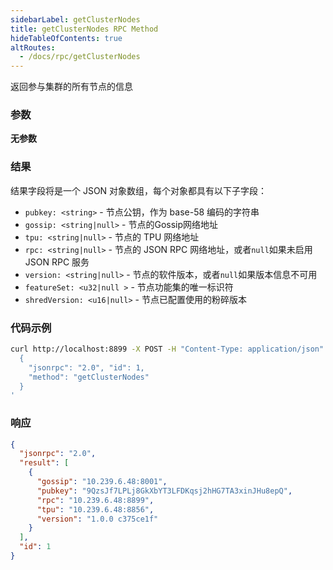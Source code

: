 ```yaml
---
sidebarLabel: getClusterNodes
title: getClusterNodes RPC Method
hideTableOfContents: true
altRoutes:
  - /docs/rpc/getClusterNodes
---
```


返回参与集群的所有节点的信息

<DocSideBySide>

<DocLeftSide>

### 参数

**无参数**

### 结果

结果字段将是一个 JSON 对象数组，每个对象都具有以下子字段：

- `pubkey: <string>` - 节点公钥，作为 base-58 编码的字符串
- `gossip: <string|null>` - 节点的Gossip网络地址
- `tpu: <string|null>` - 节点的 TPU 网络地址
- `rpc: <string|null>` - 节点的 JSON RPC 网络地址，或者`null`如果未启用 JSON RPC
  服务
- `version: <string|null>` - 节点的软件版本，或者`null`如果版本信息不可用
- `featureSet: <u32|null >` - 节点功能集的唯一标识符
- `shredVersion: <u16|null>` - 节点已配置使用的粉碎版本

</DocLeftSide>

<DocRightSide>

### 代码示例

```bash
curl http://localhost:8899 -X POST -H "Content-Type: application/json" -d '
  {
    "jsonrpc": "2.0", "id": 1,
    "method": "getClusterNodes"
  }
'
```

### 响应

```json
{
  "jsonrpc": "2.0",
  "result": [
    {
      "gossip": "10.239.6.48:8001",
      "pubkey": "9QzsJf7LPLj8GkXbYT3LFDKqsj2hHG7TA3xinJHu8epQ",
      "rpc": "10.239.6.48:8899",
      "tpu": "10.239.6.48:8856",
      "version": "1.0.0 c375ce1f"
    }
  ],
  "id": 1
}
```

</DocRightSide>
</DocSideBySide>
